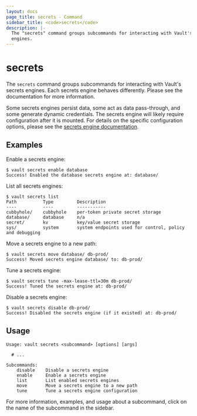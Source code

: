 ```yaml
---
layout: docs
page_title: secrets - Command
sidebar_title: <code>secrets</code>
description: |-
  The "secrets" command groups subcommands for interacting with Vault's secrets
  engines.
---
```


# secrets

The `secrets` command groups subcommands for interacting with Vault's secrets
engines. Each secrets engine behaves differently. Please see the documentation
for more information.

Some secrets engines persist data, some act as data pass-through, and some
generate dynamic credentials. The secrets engine will likely require
configuration after it is mounted. For details on the specific configuration
options, please see the [secrets engine
documentation](/docs/secrets).

## Examples

Enable a secrets engine:

```text
$ vault secrets enable database
Success! Enabled the database secrets engine at: database/
```

List all secrets engines:

```text
$ vault secrets list
Path          Type         Description
----          ----         -----------
cubbyhole/    cubbyhole    per-token private secret storage
database/     database     n/a
secret/       kv           key/value secret storage
sys/          system       system endpoints used for control, policy and debugging
```

Move a secrets engine to a new path:

```text
$ vault secrets move database/ db-prod/
Success! Moved secrets engine database/ to: db-prod/
```

Tune a secrets engine:

```text
$ vault secrets tune -max-lease-ttl=30m db-prod/
Success! Tuned the secrets engine at: db-prod/
```

Disable a secrets engine:

```text
$ vault secrets disable db-prod/
Success! Disabled the secrets engine (if it existed) at: db-prod/
```

## Usage

```text
Usage: vault secrets <subcommand> [options] [args]

  # ...

Subcommands:
    disable    Disable a secrets engine
    enable     Enable a secrets engine
    list       List enabled secrets engines
    move       Move a secrets engine to a new path
    tune       Tune a secrets engine configuration
```

For more information, examples, and usage about a subcommand, click on the name
of the subcommand in the sidebar.
